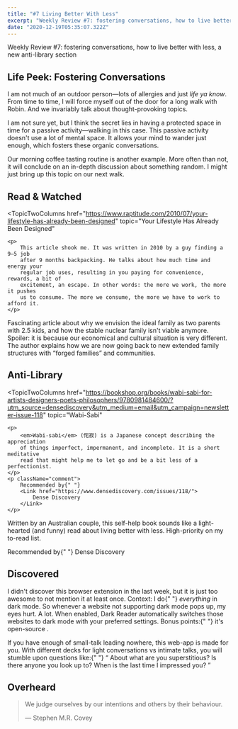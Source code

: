 ```yaml
---
title: "#7 Living Better With Less"
excerpt: "Weekly Review #7: fostering conversations, how to live better with less, a new anti-library section"
date: "2020-12-19T05:35:07.322Z"
---
```


<Flex>
	<Column double>
		<FeaturedArtistImage
			artistHref="https://dribbble.com/shots/9712368-Unused-artwork"
			imageSrc="https://cdn.dribbble.com/users/18850/screenshots/9712368/media/226bdf86a9a7d9470eb1f00dedf274c0.png"
			imageAlt="Unused artwork by John Mata"
			artistName="John Mata"
		/>
	</Column>
	<Column>
		<p>
			Weekly Review #7: fostering conversations, how to live better with less, a
			new anti-library section
		</p>
	</Column>
</Flex>

## Life Peek: Fostering Conversations

I am not much of an outdoor person—lots of allergies and just _life ya know_. From time to time, I will force myself out of the door for a long walk with Robin. And we invariably talk about thought-provoking topics.

I am not sure yet, but I think the secret lies in having a protected space in time for a passive activity—walking in this case. This passive activity doesn't use a lot of mental space. It allows your mind to wander just enough, which fosters these organic conversations.

Our morning coffee tasting routine is another example. More often than not, it will conclude on an in-depth discussion about something random. I might just bring up this topic on our next walk.

## Read & Watched

<TopicTwoColumns
	href="https://www.raptitude.com/2010/07/your-lifestyle-has-already-been-designed"
	topic="Your Lifestyle Has Already Been Designed"
>
	<p>
		This article shook me. It was written in 2010 by a guy finding a 9–5 job
		after 9 months backpacking. He talks about how much time and energy your
		regular job uses, resulting in you paying for convenience, rewards, a bit of
		excitement, an escape. In other words: the more we work, the more it pushes
		us to consume. The more we consume, the more we have to work to afford it.
	</p>
</TopicTwoColumns>
<TopicTwoColumns
	href="https://www.theatlantic.com/magazine/archive/2020/03/the-nuclear-family-was-a-mistake"
	topic="The Nuclear Family Was a Mistake"
>
	<p>
		Fascinating article about why we envision the ideal family as two parents
		with 2.5 kids, and how the stable nuclear family isn't viable anymore.
		Spoiler: it is because our economical and cultural situation is very
		different. The author explains how we are now going back to new extended
		family structures with <q>forged families</q> and communities.
	</p>
</TopicTwoColumns>

## Anti-Library

<TopicTwoColumns
	href="https://bookshop.org/books/wabi-sabi-for-artists-designers-poets-philosophers/9780981484600/?utm_source=densediscovery&utm_medium=email&utm_campaign=newsletter-issue-118"
	topic="Wabi-Sabi"
>
	<p>
		<em>Wabi-sabi</em> (侘寂) is a Japanese concept describing the appreciation
		of things imperfect, impermanent, and incomplete. It is a short meditative
		read that might help me to let go and be a bit less of a perfectionist.
	</p>
	<p className="comment">
		Recommended by{" "}
		<Link href="https://www.densediscovery.com/issues/118/">
			Dense Discovery
		</Link>
	</p>
</TopicTwoColumns>
<TopicTwoColumns
	href="https://www.frugalhedonism.com/"
	topic="The Art of Frugal Hedonism"
>
	<p>
		Written by an Australian couple, this self-help book sounds like a
		light-hearted (and funny) read about living better with less. High-priority
		on my to-read list.
	</p>
	<p className="comment">
		Recommended by{" "}
		<Link href="https://www.densediscovery.com/issues/118/">
			Dense Discovery
		</Link>
	</p>
</TopicTwoColumns>

## Discovered

<TopicTwoColumns href="https://darkreader.org/" topic="Dark Reader">
	<p>
		I didn't discover this browser extension in the last week, but it is just
		too awesome to not mention it at least once. Context: I do{" "}
		<em>everything</em> in dark mode. So whenever a website not supporting dark
		mode pops up, my eyes hurt. A lot. When enabled, Dark Reader automatically
		switches those websites to dark mode with your preferred settings. Bonus
		points:{" "}
		<Link href="https://github.com/darkreader/darkreader">
			it's open-source
		</Link>
		.
	</p>
</TopicTwoColumns>
<TopicTwoColumns
	href="https://www.datenightquestions.com/"
	topic="Date Night Questions"
>
	<p>
		If you have enough of small-talk leading nowhere, this web-app is made for
		you. With different decks for light conversations vs intimate talks, you
		will stumble upon questions like:{" "}
		<q>
			About what are you superstitious? Is there anyone you look up to? When is
			the last time I impressed you?
		</q>
	</p>
</TopicTwoColumns>

## Overheard

> We judge ourselves by our intentions and others by their behaviour.
>
> — Stephen M.R. Covey
